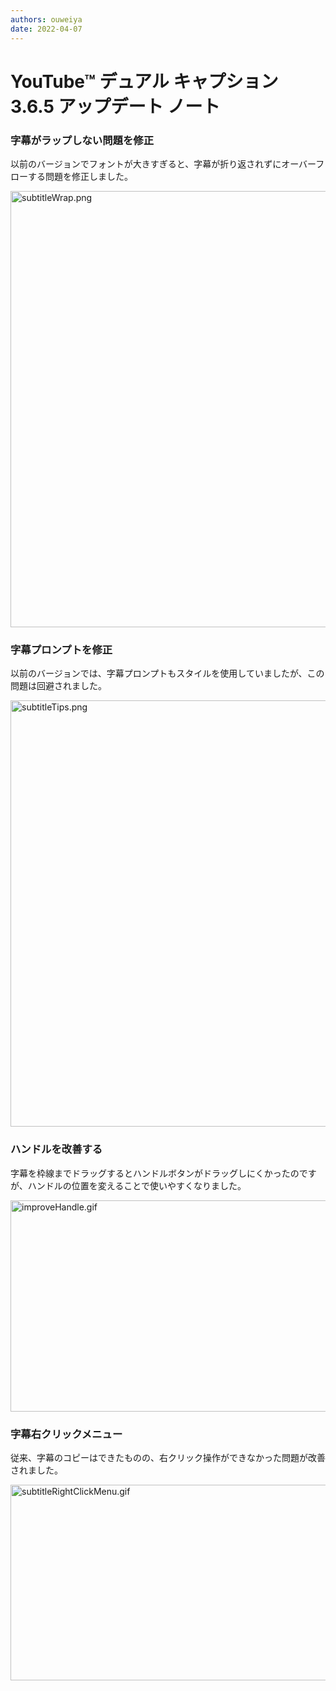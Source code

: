 ```yaml
---
authors: ouweiya
date: 2022-04-07
---
```





# YouTube™ デュアル キャプション 3.6.5 アップデート ノート

 ### 字幕がラップしない問題を修正

 以前のバージョンでフォントが大きすぎると、字幕が折り返されずにオーバーフローする問題を修正しました。

<img src={subtitleWrap} alt="subtitleWrap.png" width="600" height="698" />

### 字幕プロンプトを修正

以前のバージョンでは、字幕プロンプトもスタイルを使用していましたが、この問題は回避されました。

<img src={subtitleTips} alt="subtitleTips.png" width="600" height="682" />

### ハンドルを改善する

字幕を枠線までドラッグするとハンドルボタンがドラッグしにくかったのですが、ハンドルの位置を変えることで使いやすくなりました。

<img src={improveHandle} alt="improveHandle.gif" width="600" height="338" />

### 字幕右クリックメニュー

従来、字幕のコピーはできたものの、右クリック操作ができなかった問題が改善されました。

<img src={subtitleRightClickMenu} alt="subtitleRightClickMenu.gif" width="600" height="313" />

<WebStore />